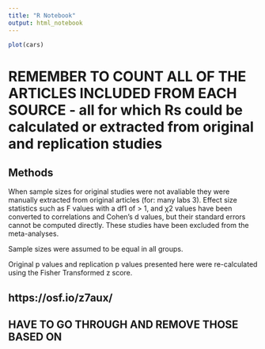 ```yaml
---
title: "R Notebook"
output: html_notebook
---
```



```r
plot(cars)
```

# REMEMBER TO COUNT ALL OF THE ARTICLES INCLUDED FROM EACH SOURCE - all for which Rs could be calculated or extracted from original and replication studies

## Methods 

When sample sizes for original studies were not avaliable they were manually extracted from original articles (for: many labs 3). Effect size statistics such as F values with a df1 of > 1, and χ2 values have been converted to correlations and Cohen's d values, but their standard errors cannot be computed directly. These studies have been excluded from the meta-analyses.

Sample sizes were assumed to be equal in all groups. 

Original p values and replication p values presented here were re-calculated using the Fisher Transformed z score.



## https://osf.io/z7aux/
## HAVE TO GO THROUGH AND REMOVE THOSE BASED ON 




